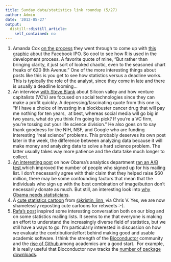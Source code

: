 ```yaml
---
title: Sunday data/statistics link roundup (5/27)
author: Admin
date: '2012-05-27'
output:
  distill::distill_article:
    self_contained: no
---
```


  1. Amanda Cox <a href="http://chartsnthings.tumblr.com/post/23348191031/amanda-cox-and-countrymen-chart-the-facebook-i-p-o" target="_blank">on the process</a> they went through to come up with <a href="http://www.nytimes.com/interactive/2012/05/17/business/dealbook/how-the-facebook-offering-compares.html" target="_blank">this graphic</a> about the Facebook IPO. So cool to see how R is used in the development process. A favorite quote of mine, &#8220;<span>But rather than bringing clarity, it just sort of looked chaotic, even to the seasoned chart freaks of 620 8th Avenue.&#8221; One of the more interesting things about posts like this is you get to see how statistics versus a deadline works. This is typically the role of the analyst, since they come in late and there is usually a deadline looming&#8230;</span>
  2. <span>An interview <a href="http://www.readability.com/read?url=http%3A//m.theatlantic.com/business/archive/2012/05/the-golden-age-of-silicon-valley-is-over-and-were-dancing-on-its-grave/257401/" target="_blank">with Steve Blank</a> about Silicon valley and how venture capitalists (VC&#8217;s) are focused on social technologies since they can make a profit quickly. A depressing/fascinating quote from this one is, &#8220;</span><span>If I have a choice of investing in a blockbuster cancer drug that will pay me nothing for ten years,  at best, whereas social media will go big in two years, what do you think I&#8217;m going to pick? If you&#8217;re a VC firm, you&#8217;re tossing out your life science division.&#8221; He also goes on to say thank goodness for the NIH, NSF, and Google who are funding interesting &#8220;real science&#8221; problems. This probably deserves its own post later in the week, the difference between analyzing data because it will make money and analyzing data to solve a hard science problem. The latter usually takes way more patience and the data take much longer to collect. </span>
  3. <span><a href="http://blog.optimizely.com/how-obama-raised-60-million-by-running-an-exp" target="_blank">An interesting post</a> on how Obama&#8217;s analytics department <a href="http://en.wikipedia.org/wiki/A/B_testing" target="_blank">ran an A/B test </a>which improved the number of people who signed up for his mailing list. I don&#8217;t necessarily agree with their claim that they helped raise $60 million, there may be some confounding factors that mean that the individuals who sign up with the best combination of image/button don&#8217;t necessarily donate as much. But still, an interesting look into <a href="http://simplystatistics.tumblr.com/post/10809464773/why-does-obama-need-statisticians" target="_blank">why Obama needs statisticians</a>. </span>
  4. <span>A <a href="https://twitter.com/kristin_linn/status/206778618016317441/photo/1" target="_blank">cute statistics cartoon</a> from <a href="https://twitter.com/#!/kristin_linn" target="_blank">@kristin_linn </a> via Chris V. Yes, we are now shamelessly reposting cute cartoons for retweets :-). </span>
  5. <span><a href="http://simplystatistics.tumblr.com/post/23674712262/how-do-we-evaluate-statisticians-working-in-genomics" target="_blank">Rafa&#8217;s post</a> inspired some interesting conversation both on our blog and on some statistics mailing lists. It seems to me that everyone is making an effort to understand the increasingly diverse field of statistics, but we still have a ways to go. I&#8217;m particularly interested in discussion on how we evaluate the contribution/effort behind making good and usable academic software. I think the strength of the <a href="http://bioconductor.org/" target="_blank">Bioconductor</a> community and the <a href="https://github.com/" target="_blank">rise of Github </a>among academics are a good start.  For example, it is really useful that Bioconductor now tracks the <a href="http://www.bioconductor.org/packages/stats/" target="_blank">number of package downloads</a>. </span>
